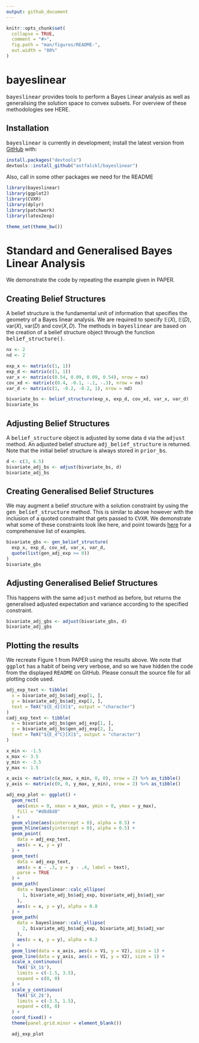 ```yaml
---
output: github_document
---
```


<!-- README.md is generated from README.Rmd. Please edit that file -->

```r
knitr::opts_chunk$set(
  collapse = TRUE,
  comment = "#>",
  fig.path = "man/figures/README-",
  out.width = "80%"
)
```

# bayeslinear

<!-- badges: start -->
<!-- badges: end -->

<tt>bayeslinear</tt> provides tools to perform a Bayes Linear analysis as well as generalising the solution space to convex subsets. For overview of these methodologies see HERE.

## Installation

<tt>bayeslinear</tt> is currently in development; install the latest version from [GitHub](https://github.com/) with:

``` r
install.packages("devtools")
devtools::install_github("astfalckl/bayeslinear")
```

Also, call in some other packages we need for the README
```r
library(bayeslinear)
library(ggplot2)
library(CVXR)
library(dplyr)
library(patchwork)
library(latex2exp)

theme_set(theme_bw())
```

# Standard and Generalised Bayes Linear Analysis

We demonstrate the code by repeating the example given in PAPER.

## Creating Belief Structures

A belief structure is the fundamental unit of information that specifies the geometry of a Bayes linear analysis. We are required to specify $\mathbb{E}(X)$, $\mathbb{E}(D)$, $\mathrm{var}(X)$, $\mathrm{var}(D)$ and $\mathrm{cov}(X,D)$. The methods in <tt>bayeslinear</tt> are based on the creation of a belief structure object through the function <tt>belief_structure()</tt>.

```r
nx <- 2
nd <- 2

exp_x <- matrix(c(1, 1))
exp_d <- matrix(c(1, 1))
var_x <- matrix(c(0.54, 0.09, 0.09, 0.54), nrow = nx)
cov_xd <- matrix(c(0.4, -0.1, -.1, -.3), nrow = nx)
var_d <- matrix(c(1, -0.2, -0.2, 1), nrow = nd)

bivariate_bs <- belief_structure(exp_x, exp_d, cov_xd, var_x, var_d)
bivariate_bs
```

## Adjusting Belief Structures

A <tt>belief_structure</tt> object is adjusted by some data <tt>d</tt> via the <tt>adjust</tt> method. An adjusted belief structure <tt>adj_belief_structure</tt> is returned. Note that the initial belief structure is always stored in <tt>prior_bs</tt>.

```r
d <- c(3, 6.5)
bivariate_adj_bs <- adjust(bivariate_bs, d)
bivariate_adj_bs
```

## Creating Generalised Belief Structures

We may augment a belief structure with a solution constraint by using the <tt>gen_belief_structure</tt> method. This is similar to above however with the inclusion of a quoted constraint that gets passed to <tt>CVXR</tt>. We demonstrate what some of these constraints look like here, and point towards [here](https://cvxr.rbind.io) for a comprehensive list of examples.

```r
bivariate_gbs <- gen_belief_structure(
  exp_x, exp_d, cov_xd, var_x, var_d,
  quote(list(gen_adj_exp >= 0))
)
bivariate_gbs
```

## Adjusting Generalised Belief Structures

This happens with the same <tt>adjust</tt> method as before, but returns the generalised adjusted expectation and variance according to the specified constraint.

```r
bivariate_adj_gbs <- adjust(bivariate_gbs, d)
bivariate_adj_gbs
```

## Plotting the results

We recreate Figure 1 from PAPER using the results above. We note that <tt>ggplot</tt> has a habit of being very verbose, and so we have hidden the code from the displayed <tt>README</tt> on GitHub. Please consult the source file for all plotting code used.

```r
adj_exp_text <- tibble(
  x = bivariate_adj_bs$adj_exp[1, ],
  y = bivariate_adj_bs$adj_exp[2, ],
  text = TeX("${E_d}[X]$", output = "character")
)
cadj_exp_text <- tibble(
  x = bivariate_adj_bs$gen_adj_exp[1, ],
  y = bivariate_adj_bs$gen_adj_exp[2, ],
  text = TeX("${E_d^C}[X]$", output = "character")
)

x_min <- -1.5
x_max <- 3.5
y_min <- -3.5
y_max <- 1.5

x_axis <- matrix(c(x_max, x_min, 0, 0), nrow = 2) %>% as_tibble()
y_axis <- matrix(c(0, 0, y_max, y_min), nrow = 2) %>% as_tibble()

adj_exp_plot <- ggplot() +
  geom_rect(
    aes(xmin = 0, xmax = x_max, ymin = 0, ymax = y_max),
    fill = "#d8d8d8"
  ) +
  geom_vline(aes(xintercept = 0), alpha = 0.5) +
  geom_hline(aes(yintercept = 0), alpha = 0.5) +
  geom_point(
    data = adj_exp_text,
    aes(x = x, y = y)
  ) +
  geom_text(
    data = adj_exp_text,
    aes(x = x - .3, y = y - .4, label = text),
    parse = TRUE
  ) +
  geom_path(
    data = bayeslinear::calc_ellipse(
      1, bivariate_adj_bs$adj_exp, bivariate_adj_bs$adj_var
    ),
    aes(x = x, y = y), alpha = 0.8
  ) +
  geom_path(
    data = bayeslinear::calc_ellipse(
      2, bivariate_adj_bs$adj_exp, bivariate_adj_bs$adj_var
    ),
    aes(x = x, y = y), alpha = 0.2
  ) +
  geom_line(data = x_axis, aes(x = V1, y = V2), size = 1) +
  geom_line(data = y_axis, aes(x = V1, y = V2), size = 1) +
  scale_x_continuous(
    TeX('$X_1$'),
    limits = c(-1.5, 3.5),
    expand = c(0, 0)
  ) +
  scale_y_continuous(
    TeX('$X_2$'),
    limits = c(-3.5, 1.5),
    expand = c(0, 0)
  ) +
  coord_fixed() +
  theme(panel.grid.minor = element_blank())

  adj_exp_plot
```